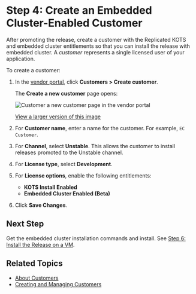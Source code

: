 # Step 4: Create an Embedded Cluster-Enabled Customer

After promoting the release, create a customer with the Replicated KOTS and embedded cluster entitlements so that you can install the release with embedded cluster. A _customer_ represents a single licensed user of your application.

To create a customer:

1. In the [vendor portal](https://vendor.replicated.com), click **Customers > Create customer**.

   The **Create a new customer** page opens:

   ![Customer a new customer page in the vendor portal](/images/create-customer.png)

   [View a larger version of this image](/images/create-customer.png)

1. For **Customer name**, enter a name for the customer. For example, `EC Customer`.

1. For **Channel**, select **Unstable**. This allows the customer to install releases promoted to the Unstable channel.

1. For **License type**, select **Development**.

1. For **License options**, enable the following entitlements:
     * **KOTS Install Enabled**
     * **Embedded Cluster Enabled (Beta)**

1. Click **Save Changes**.

## Next Step

Get the embedded cluster installation commands and install. See [Step 6: Install the Release on a VM](tutorial-embedded-cluster-install).

## Related Topics

* [About Customers](/vendor/licenses-about)
* [Creating and Managing Customers](/vendor/releases-creating-customer)